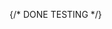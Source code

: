 
{/* DONE TESTING */}

<Title text='Database - Creation' badgeType='tip' badgeText='easy' />

The database _ln-history-database_ is a [Postgres](https://postgresql.org) database.

This is the first part where we will setup the database with authentication and all its tables.

## Schema

The gossip messages will be stored in the four tables `nodes`, `nodes_raw_gossip`, `channels`, `channel_updates`.
The diagram below shows how their relationship.

```mermaid
erDiagram
    nodes ||--o{ nodes_raw_gossip : has
    nodes ||--o{ channels : "source_node_id"
    nodes ||--o{ channels : "target_node_id"
    channels ||--o{ channel_updates : has

    nodes {
        varchar(66) node_id PK
        tztimestamp from_timestamp
        tztimestamp last_seen
    }

    nodes_raw_gossip {
        varchar(64) gossip_id PK
        varchar(66) node_id FK
        tztimestamp timestamp
        bytea raw_gossip
    }

    channels {
        varchar(64) gossip_id 
        varchar(23) scid PK
        varchar(66) source_node_id FK
        varchar(66) target_node_id FK
        tztimestamp from_timestamp
        tztimestamp to_timestamp
        int amount_sat
        bytea raw_gossip
    }

    channel_updates {
        varchar(64) gossip_id PK
        varchar(23) scid FK
        bit direction
        tztimestamp from_timestamp
        tztimestamp to_timestamp
        bytea raw_gossip
    }
```

## Setup

The _ln-history-database_ is running in a docker container via `docker compose`. We persist the actual PostgreSQL data by mounting a local directory called postgres-data into the container.

### Create directory

Create the new folder called **database**.

<TerminalOneLiner path="~/ln-history" command="mkdir database && cd database" />

### Create data directory

This is where PostgreSQL will store its data. You do not need to add anything manually — it will be populated by the container.

<TerminalOneLiner path="~/ln-history/database" command="mkdir postgres-data" />

### Environment variables <Badge text="authentication" type="danger"/>

Create an `.env` file and fill in **your own _randomly created_ credentials**.

```bash
POSTGRES_USER=admin
POSTGRES_PASSWORD=YOUR_PASSWORD
```

🔐 **Important**: Never commit `.env` files containing credentials to version control.

### 🐳 Docker container

Create the `docker-compose.yml` and paste the following content into it.

```yml
services:
  db:
    image: postgres:17.5
    restart: always
    container_name: ln-history-database
    environment:
      POSTGRES_USER: $POSTGRES_USER
      POSTGRES_PASSWORD: $POSTGRES_PASSWORD
    env_file: .env
    ports:
      - '5432:5432'
    volumes:
      - ./postgres-data:/var/lib/postgresql/data

  adminer:
    image: adminer:latest
    restart: always
    container_name: adminer
    ports:
      - '8080:8080'
```

### Folder structure

Ultimatly the folder structure should look like this:

```bash
database/
├── .env                    # Environment variables for the service
├── docker-compose.yml      # Docker setup for this service
└── postgres-data           # Directory where the data is stored
```

## Run

We start the container by using `docker compose up -d` (The flag `-d` abbreviates `deamon`, meaning background process).

<TerminalOneLiner path="~/ln-history/database" command="docker compose up -d" />

### Create tables

On your server go into the docker container

<TerminalOneLiner
  path="~/ln-history/database"
  command="docker exec -it ln-history-database psql -U admin"
/>

Inside the docker container execute the following commands.

<div className="docker-terminal">
    <DockerTerminalOneLiner pathInfo="admin=#"command={String.raw`-- Create the ln-history-database
    CREATE DATABASE "ln-history-database" OWNER admin;`} />

    <DockerTerminalOneLiner pathInfo="admin=#"command={String.raw`-- Connect to database
    \c "ln-history-database"`} />

    <DockerTerminalOneLiner pathInfo="admin=#" command={String.raw`-- Create nodes table
    CREATE TABLE nodes (
    node_id VARCHAR(66) PRIMARY KEY,
    from_timestamp TIMESTAMPTZ,
    last_seen TIMESTAMPTZ);`} />

    <DockerTerminalOneLiner pathInfo="admin=#"command={String.raw`-- Create nodes_raw_gossip table
    CREATE TABLE nodes_raw_gossip (
    gossip_id VARCHAR(64) PRIMARY KEY,
    node_id VARCHAR(66) REFERENCES nodes(node_id),
    timestamp TIMESTAMPTZ,
    raw_gossip BYTEA);`} />

    #### 

    <DockerTerminalOneLiner pathInfo="admin=#" command={String.raw`-- Create channels table
    CREATE TABLE channels (
    gossip_id VARCHAR(64) UNIQUE,
    scid VARCHAR(23) PRIMARY KEY,
    source_node_id VARCHAR(66) REFERENCES nodes(node_id),
    target_node_id VARCHAR(66) REFERENCES nodes(node_id),
    from_timestamp TIMESTAMPTZ,
    to_timestamp TIMESTAMPTZ,
    amount_sat INT,
    raw_gossip BYTEA);`} />

    <DockerTerminalOneLiner pathInfo="admin=#" command={String.raw`-- Create channel_updates table
    CREATE TABLE channel_updates (
    gossip_id VARCHAR(64) PRIMARY KEY,
    scid VARCHAR(23) REFERENCES channels(scid),
    direction BIT,
    from_timestamp TIMESTAMPTZ,
    to_timestamp TIMESTAMPTZ,
    raw_gossip BYTEA);`} />

</div>

We exit the docker container by pressing `CTRL + D`.

## Verify connection without installing PostgreSQL

We verify if the database has been sucessfully created without having to installed `psql` on the machine by just running this Docker command:

<TerminalOneLiner command="docker run --rm -it --network host postgres:15 psql 'postgresql://admin:YOUR_PASSWORD@localhost:5432' " />
**🔁 Replace** `YOUR_PASSWORD` with your actual password for the _ln-history-database_
